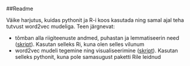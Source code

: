 ##Readme

Väike harjutus, kuidas pythonit ja R-i koos kasutada ning samal ajal teha tutvust word2vec mudeliga. Teen järgnevat:

 - tõmban alla riigiteenuste andmed, puhastan ja lemmatiseerin need ([skript](https://github.com/RRisto/Riigiteenused-word2vec/blob/master/Data%20processing.ipynb)). Kasutan selleks Ri, kuna olen selles vilunum
 - word2vec mudeli tegemine ning visualiseerimine ([skript](https://github.com/RRisto/Riigiteenused-word2vec/blob/master/Riigiteenused%20word2vec%20.ipynb)). Kasutan selleks pythonit, kuna pole samasugust paketti Rile leidnud